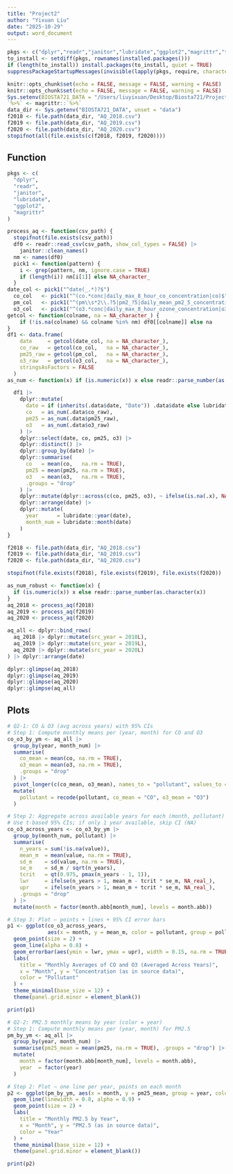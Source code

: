 ```yaml
---
title: "Project2"
author: "Yixuan Liu"
date: "2025-10-29"
output: word_document
---
```


```r
pkgs <- c("dplyr","readr","janitor","lubridate","ggplot2","magrittr","tidyr")
to_install <- setdiff(pkgs, rownames(installed.packages()))
if (length(to_install)) install.packages(to_install, quiet = TRUE)
suppressPackageStartupMessages(invisible(lapply(pkgs, require, character.only = TRUE)))

knitr::opts_chunk$set(echo = FALSE, message = FALSE, warning = FALSE)
knitr::opts_chunk$set(echo = FALSE, message = FALSE, warning = FALSE)
Sys.setenv(BIOSTA721_DATA = "/Users/liuyixuan/Desktop/Biosta721/Project_2/data")
`%>%` <- magrittr::`%>%`
data_dir <- Sys.getenv("BIOSTA721_DATA", unset = "data")
f2018 <- file.path(data_dir, "AQ_2018.csv")
f2019 <- file.path(data_dir, "AQ_2019.csv")
f2020 <- file.path(data_dir, "AQ_2020.csv")
stopifnot(all(file.exists(c(f2018, f2019, f2020))))
```

## Function

```r
pkgs <- c(
  "dplyr",     
  "readr",     
  "janitor",   
  "lubridate", 
  "ggplot2",   
  "magrittr"   
)

process_aq <- function(csv_path) {
  stopifnot(file.exists(csv_path))
  df0 <- readr::read_csv(csv_path, show_col_types = FALSE) |>
    janitor::clean_names()
  nm <- names(df0)
  pick1 <- function(pattern) {
    i <- grep(pattern, nm, ignore.case = TRUE)
    if (length(i)) nm[i[1]] else NA_character_
  }
date_col <- pick1("^date(_.*)?$")
  co_col   <- pick1("^(co.*conc|daily_max_8_hour_co_concentration|co)$")
  pm_col   <- pick1("^(pm\\s*2\\.?5|pm2_?5|daily_mean_pm2_5_concentration)$")
  o3_col   <- pick1("^(o3.*conc|daily_max_8_hour_ozone_concentration|o3|ozone)$")
getcol <- function(colname, na = NA_character_) {
    if (!is.na(colname) && colname %in% nm) df0[[colname]] else na
} 
df1 <- data.frame(
    date     = getcol(date_col, na = NA_character_),
    co_raw   = getcol(co_col,   na = NA_character_),
    pm25_raw = getcol(pm_col,   na = NA_character_),
    o3_raw   = getcol(o3_col,   na = NA_character_),
    stringsAsFactors = FALSE
  )
as_num <- function(x) if (is.numeric(x)) x else readr::parse_number(as.character(x))

  df1 |>
    dplyr::mutate(
      date = if (inherits(.data$date, "Date")) .data$date else lubridate::mdy(.data$date),
      co   = as_num(.data$co_raw),
      pm25 = as_num(.data$pm25_raw),
      o3   = as_num(.data$o3_raw)
    ) |>
    dplyr::select(date, co, pm25, o3) |>
    dplyr::distinct() |>
    dplyr::group_by(date) |>
    dplyr::summarise(
      co   = mean(co,   na.rm = TRUE),
      pm25 = mean(pm25, na.rm = TRUE),
      o3   = mean(o3,   na.rm = TRUE),
      .groups = "drop"
    ) |>
    dplyr::mutate(dplyr::across(c(co, pm25, o3), ~ ifelse(is.na(.x), NA_real_, pmax(.x, 0)))) |>
    dplyr::arrange(date) |>
    dplyr::mutate(
      year      = lubridate::year(date),
      month_num = lubridate::month(date)
    )
}

f2018 <- file.path(data_dir, "AQ_2018.csv")
f2019 <- file.path(data_dir, "AQ_2019.csv")
f2020 <- file.path(data_dir, "AQ_2020.csv")

stopifnot(file.exists(f2018), file.exists(f2019), file.exists(f2020))

as_num_robust <- function(x) {
  if (is.numeric(x)) x else readr::parse_number(as.character(x))
}
aq_2018 <- process_aq(f2018)
aq_2019 <- process_aq(f2019)
aq_2020 <- process_aq(f2020)

aq_all <- dplyr::bind_rows(
  aq_2018 |> dplyr::mutate(src_year = 2018L),
  aq_2019 |> dplyr::mutate(src_year = 2019L),
  aq_2020 |> dplyr::mutate(src_year = 2020L)
) |> dplyr::arrange(date)

dplyr::glimpse(aq_2018)
dplyr::glimpse(aq_2019)
dplyr::glimpse(aq_2020)
dplyr::glimpse(aq_all)

```

## Plots

```r
# Q2-1: CO & O3 (avg across years) with 95% CIs
# Step 1: Compute monthly means per (year, month) for CO and O3
co_o3_by_ym <- aq_all |>
  group_by(year, month_num) |>
  summarise(
    co_mean = mean(co, na.rm = TRUE),
    o3_mean = mean(o3, na.rm = TRUE),
    .groups = "drop"
  ) |>
  pivot_longer(c(co_mean, o3_mean), names_to = "pollutant", values_to = "value") %>%
  mutate(
    pollutant = recode(pollutant, co_mean = "CO", o3_mean = "O3")
  )

# Step 2: Aggregate across available years for each (month, pollutant)
# Use t-based 95% CIs; if only 1 year available, skip CI (NA)
co_o3_across_years <- co_o3_by_ym |>
  group_by(month_num, pollutant) |>
  summarise(
    n_years = sum(!is.na(value)),
    mean_m  = mean(value, na.rm = TRUE),
    sd_m    = sd(value, na.rm = TRUE),
    se_m    = sd_m / sqrt(n_years),
    tcrit   = qt(0.975, pmax(n_years - 1, 1)),
    lwr     = ifelse(n_years > 1, mean_m - tcrit * se_m, NA_real_),
    upr     = ifelse(n_years > 1, mean_m + tcrit * se_m, NA_real_),
    .groups = "drop"
  ) |>
  mutate(month = factor(month.abb[month_num], levels = month.abb))

# Step 3: Plot — points + lines + 95% CI error bars
p1 <- ggplot(co_o3_across_years,
             aes(x = month, y = mean_m, color = pollutant, group = pollutant)) +
  geom_point(size = 2) +
  geom_line(alpha = 0.8) +
  geom_errorbar(aes(ymin = lwr, ymax = upr), width = 0.15, na.rm = TRUE, alpha = 0.7) +
  labs(
    title = "Monthly Averages of CO and O3 (Averaged Across Years)",
    x = "Month", y = "Concentration (as in source data)",
    color = "Pollutant"
  ) +
  theme_minimal(base_size = 12) +
  theme(panel.grid.minor = element_blank())

print(p1)

# Q2-2: PM2.5 monthly means by year (color = year)
# Step 1: Compute monthly means per (year, month) for PM2.5
pm_by_ym <- aq_all |>
  group_by(year, month_num) |>
  summarise(pm25_mean = mean(pm25, na.rm = TRUE), .groups = "drop") |>
  mutate(
    month = factor(month.abb[month_num], levels = month.abb),
    year  = factor(year)
  )

# Step 2: Plot — one line per year, points on each month
p2 <- ggplot(pm_by_ym, aes(x = month, y = pm25_mean, group = year, color = year)) +
  geom_line(linewidth = 0.8, alpha = 0.9) +
  geom_point(size = 2) +
  labs(
    title = "Monthly PM2.5 by Year",
    x = "Month", y = "PM2.5 (as in source data)",
    color = "Year"
  ) +
  theme_minimal(base_size = 12) +
  theme(panel.grid.minor = element_blank())

print(p2)
```

